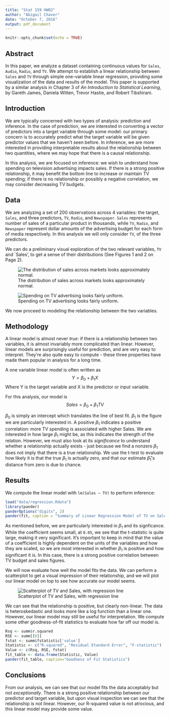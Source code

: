 ```yaml
---
title: "Stat 159 HW02"
author: "Abigail Chaver"
date: "October 7, 2016"
output: pdf_document
---
```


```r
knitr::opts_chunk$set(echo = TRUE)
```

## Abstract

In this paper, we analyze a dataset containing continuous values for `Sales`, `Audio`, `Radio`, and `TV`. We attempt to establish a linear relationship between `Sales` and `TV` through simple one-variable linear regression, providing some visualization of the data and results of the model. This paper is supported by a similar analysis in Chapter 3 of *An Introduction to Statistical Learning*, by Gareth James, Daniela Witten, Trevor Hastie, and Robert Tibshirani.

## Introduction

We are typically concerned with two types of analysis: prediction and inference. In the case of prediction, we are interested in converting a vector of predictors into a target variable through some model: our primary concern is to accurately predict what the target variable will be given predictor values that we haven't seen before. In inference, we are more interested in providing interpretable results about the relationship between two quantities, where we may hope that there is a causal relationship.

In this analysis, we are focused on inference: we wish to understand how spending on television advertising impacts sales. If there is a strong positive relationship, it may benefit the bottom line to increase or maintain TV spending; if there is no relationship or possibly a negative correlation, we may consider decreasing TV budgets.

## Data
We are analyzing a set of 200 observations across 4 variables: the target, `Sales`, and three predictors, `TV`, `Radio`, and `Newspaper`. `Sales` represents number of sales of a particular product in thousands, while `TV`, `Radio`, and `Newspaper` represent dollar amounts of the advertising budget for each form of media respectively. In this analysis we will only consider `TV`, of the three predictors.

We can do a preliminary visual exploration of the two relevant variables, `TV` and `Sales', to get a sense of their distributions (See Figures 1 and 2 on Page 2).

![The distribution of sales across markets looks approximately normal.](images/histogram-sales.png)

![Spending on TV advertising looks fairly uniform.](images/histogram-tv.png)

We now proceed to modeling the relationship between the two variables.


## Methodology

A linear  model is almost never *true*: if there is a relationship between two variables, it is almost invariably more complicated than linear. However, linear models are surprisingly useful for prediction, and are very easy to interpret. They're also quite easy to compute -  these three properties have made them popular in analysis for a long time.

A one variable linear model is often written as
$$ Y = \beta_{0} + \beta_{1}X $$
Where Y is the target variable and X is the predictor or input variable.

For this analysis, our model is
$$ Sales = \beta_{0} + \beta_{1}TV $$

$\beta_{0}$ is simply an intercept which translates the line of best fit. $\beta_{1}$ is the figure we are particularly interested in. A positive $\beta_{1}$ indicates a positive correlation: more TV spending is associated with higher Sales. We are interested in how large $\beta_{1}$ might be, as this indicates the strength of the relation. However, we must also look at its *significance* to understand whether a relationship actually exists - just because we find a nonzero $\beta_{1}$ does not imply that there is a true relationship. We use the t-test to evaluate how likely it is that the true $\beta_{1}$ is actually zero, and that our estimate $\hat\beta_{1}$'s distance from zero is due to chance.

## Results

We compute the linear model with `lm(Sales ~ TV)` to perform inference:

```r
load("data/regression.Rdata")
library(pander)
panderOptions("digits", 2)
pander(fit, caption = "Summary of Linear Regression Model of TV on Sales")
```

As mentioned before, we are particularly interested in $\beta_{1}$ and its signficance. While the coefficient seems small, at `0.05`, we see that the t-statistic is quite large, making it very significant. It's important to keep in mind that the value of a coefficient is highly dependent on the units of the variables and how they are scaled, so we are most interested in whether $\beta_{1}$ is positive and how significant it is. In this case, there is a strong positive correlation between TV budget and sales figures.

We will now evaluate how well the model fits the data. We can perform a scatterplot to get a visual impression of their relationship, and we will plot our linear model on top to see how accurate our model seems.

![Scatterplot of TV and Sales, with regression line](images/scatterplot-tv-sales.png)

We can see that the relationship is positive, but clearly non-linear. The data is heteroskedastic and looks more like a log function than a linear one. However, our linear model may still be useful for interpretation. We compute some other goodness-of-fit statistics to evaluate how far off our model is.

```r
Rsq <- summ$r.squared
RSE <- summ[[6]]
fstat <- summ$fstatistic['value']
Statistic <- c("R-squared", "Residual Etandard Error", "F-statistic")
Value <- c(Rsq, RSE, fstat)
fit_table <- data.frame(Statistic, Value)
pander(fit_table, caption="Goodness of Fit Statistics")
```

## Conclusions

From our analysis, we can see that our model fits the data acceptably but not *exceptionally*. There is a strong positive relationship between our predictor and target variable, but upon visual inspection we can see that the relationship is not linear. However, our R-squared value is not atrocious, and this linear model may provide some value.


